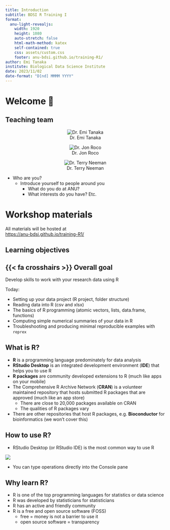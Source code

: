 ```yaml
---
title: Introduction 
subtitle: BDSI R Training I
format:
  anu-light-revealjs:
    width: 1920
    height: 1080
    auto-stretch: false
    html-math-method: katex
    self-contained: true
    css: assets/custom.css
    footer: anu-bdsi.github.io/training-R1/
author: Emi Tanaka
institute: Biological Data Science Institute
date: 2023/11/02
date-format: "D[nd] MMMM YYYY"
---
```



# Welcome 👋


## Teaching team 

::: {layout-ncol=3 style="text-align:center;"}


![Dr. Emi Tanaka](images/emi-square.png){.circle-image-120}

![Dr. Jon Roco](images/dummy.jpg){.circle-image-120}

![Dr. Terry Neeman](images/terry.jpeg){.circle-image-120}

:::

::: fragment

- Who are you?
  - Introduce yourself to people around you
    - What do you do at ANU?
    - What interests do you have? Etc.
    
:::

# Workshop materials

::: box

All materials will be hosted at<br> [<https://anu-bdsi.github.io/training-R1/>]{.f-headline target="_blank"}

:::


## Learning objectives

::: {.callout-note icon=false}

## {{< fa crosshairs >}} Overall goal

Develop skills to work with your research data using R 

:::

Today:

- Setting up your data project (R project, folder structure)
- Reading data into R (csv and xlsx)
- The basics of R programming (atomic vectors, lists, data.frame, functions)
- Computing simple numerical summaries of your data in R
- Troubleshooting and producing minimal reproducible examples with `reprex`


  
  
## What is R?

::: incremental

- **R** is a programming language predominately for data analysis
- **RStudio Desktop** is an integrated development environment (**IDE**) that helps you to use R
- **R packages** are community developed extensions to R [(much like apps on your mobile)]{.grey}
- The Comprehensive R Archive Network (**CRAN**) is a volunteer maintained repository that hosts submitted R packages that are approved [(much like an app store)]{.grey}
  - There are close to 20,000 packages available on CRAN
  - The qualities of R packages vary 
- There are other repositories that host R packages, e.g. **Bioconductor** for bioinformatics [(we won't cover this)]{.grey}
:::

## How to use R?

- RStudio Desktop (or RStudio IDE) is the most common way to use R

![](images/rstudio-desktop-annotation.png){.ba}

- You can type operations directly into the Console pane

## Why learn R?

::: incremental

- R is one of the top programming languages for statistics or data science
- R was developed by statisticians for statisticians 
- R has an active and friendly community 
- R is a free and open source software (FOSS) 
  - free = money is not a barrier to use it
  - open source software = transparency
  
:::